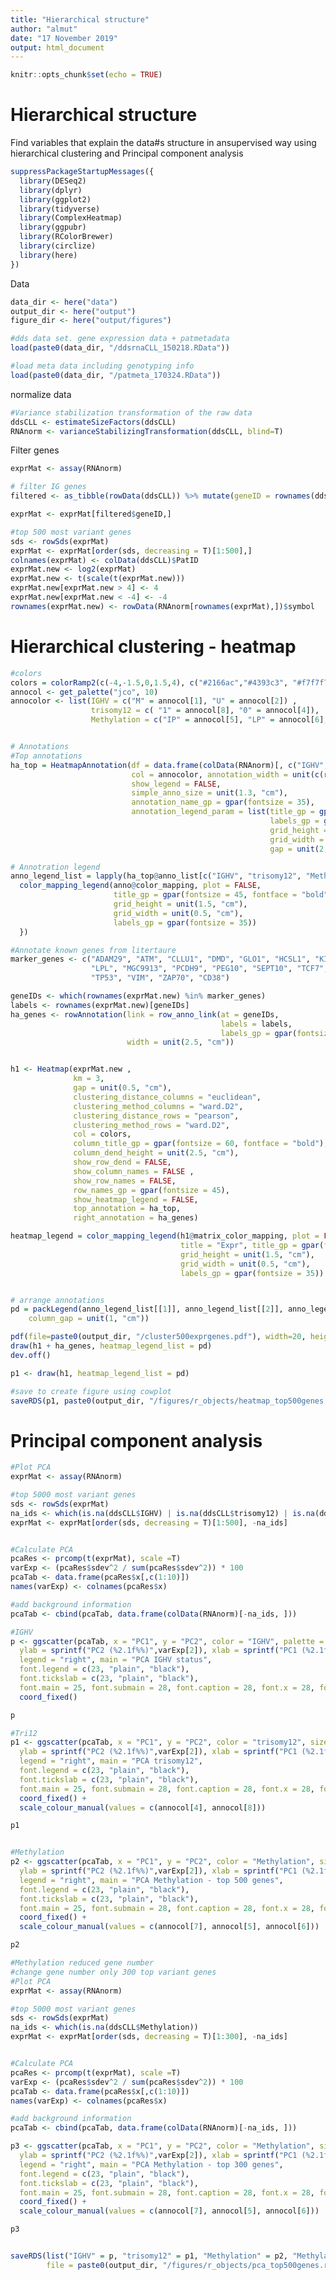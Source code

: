 ```yaml
---
title: "Hierarchical structure"
author: "almut"
date: "17 November 2019"
output: html_document
---
```


```r
knitr::opts_chunk$set(echo = TRUE)
```

# Hierarchical structure
Find variables that explain the data#s structure in ansupervised way using hierarchical clustering and Principal component analysis

```r
suppressPackageStartupMessages({
  library(DESeq2)
  library(dplyr)
  library(ggplot2)
  library(tidyverse)
  library(ComplexHeatmap)
  library(ggpubr)
  library(RColorBrewer)
  library(circlize)
  library(here)
})
```

Data 
```r
data_dir <- here("data")
output_dir <- here("output")
figure_dir <- here("output/figures")

#dds data set. gene expression data + patmetadata
load(paste0(data_dir, "/ddsrnaCLL_150218.RData"))

#load meta data including genotyping info
load(paste0(data_dir, "/patmeta_170324.RData"))
```

normalize data
```r

#Variance stabilization transformation of the raw data
ddsCLL <- estimateSizeFactors(ddsCLL)
RNAnorm <- varianceStabilizingTransformation(ddsCLL, blind=T)


```


Filter genes
```r
exprMat <- assay(RNAnorm)

# filter IG genes
filtered <- as_tibble(rowData(ddsCLL)) %>% mutate(geneID = rownames(ddsCLL)) %>% filter(!grepl("IGH",symbol)) %>% filter(!grepl("IGK",symbol)) %>% filter(!grepl("IGL",symbol))  

exprMat <- exprMat[filtered$geneID,]

#top 500 most variant genes
sds <- rowSds(exprMat)
exprMat <- exprMat[order(sds, decreasing = T)[1:500],]
colnames(exprMat) <- colData(ddsCLL)$PatID
exprMat.new <- log2(exprMat)
exprMat.new <- t(scale(t(exprMat.new)))
exprMat.new[exprMat.new > 4] <- 4
exprMat.new[exprMat.new < -4] <- -4
rownames(exprMat.new) <- rowData(RNAnorm[rownames(exprMat),])$symbol
```


# Hierarchical clustering - heatmap

```r

#colors
colors = colorRamp2(c(-4,-1.5,0,1.5,4), c("#2166ac","#4393c3", "#f7f7f7", "#d6604d","#b2182b"))
annocol <- get_palette("jco", 10)
annocolor <- list(IGHV = c("M" = annocol[1], "U" = annocol[2]) , 
                  trisomy12 = c( "1" = annocol[8], "0" = annocol[4]), 
                  Methylation = c("IP" = annocol[5], "LP" = annocol[6], "HP" =  annocol[7]))


# Annotations
#Top annotations
ha_top = HeatmapAnnotation(df = data.frame(colData(RNAnorm)[, c("IGHV", "trisomy12", "Methylation")]), 
                           col = annocolor, annotation_width = unit(c(rep(4, 3)), "cm"), 
                           show_legend = FALSE, 
                           simple_anno_size = unit(1.3, "cm"),
                           annotation_name_gp = gpar(fontsize = 35),
                           annotation_legend_param = list(title_gp = gpar(fontsize = 70), 
                                                          labels_gp = gpar(fontsize = 55),  
                                                          grid_height = unit(3, "cm"), 
                                                          grid_width = unit(1.5, "cm"), 
                                                          gap = unit(2, "cm")))

# Annotration legend
anno_legend_list = lapply(ha_top@anno_list[c("IGHV", "trisomy12", "Methylation")], function(anno){
  color_mapping_legend(anno@color_mapping, plot = FALSE,
                       title_gp = gpar(fontsize = 45, fontface = "bold"),
                       grid_height = unit(1.5, "cm"),
                       grid_width = unit(0.5, "cm"),
                       labels_gp = gpar(fontsize = 35))
  })

#Annotate known genes from litertaure
marker_genes <- c("ADAM29", "ATM", "CLLU1", "DMD", "GLO1", "HCSL1", "KIAA0977", 
                  "LPL", "MGC9913", "PCDH9", "PEG10", "SEPT10", "TCF7", "TCL1", 
                  "TP53", "VIM", "ZAP70", "CD38")

geneIDs <- which(rownames(exprMat.new) %in% marker_genes)
labels <- rownames(exprMat.new)[geneIDs]
ha_genes <- rowAnnotation(link = row_anno_link(at = geneIDs, 
                                               labels = labels, 
                                               labels_gp = gpar(fontsize = 30)), 
                          width = unit(2.5, "cm"))


h1 <- Heatmap(exprMat.new ,                                                     
              km = 3,
              gap = unit(0.5, "cm"),
              clustering_distance_columns = "euclidean",
              clustering_method_columns = "ward.D2",
              clustering_distance_rows = "pearson",
              clustering_method_rows = "ward.D2",                    
              col = colors,
              column_title_gp = gpar(fontsize = 60, fontface = "bold"), 
              column_dend_height = unit(2.5, "cm"),
              show_row_dend = FALSE, 
              show_column_names = FALSE , 
              show_row_names = FALSE, 
              row_names_gp = gpar(fontsize = 45),
              show_heatmap_legend = FALSE,
              top_annotation = ha_top, 
              right_annotation = ha_genes)

heatmap_legend = color_mapping_legend(h1@matrix_color_mapping, plot = FALSE, 
                                      title = "Expr", title_gp = gpar(fontsize = 45, fontface = "bold"),
                                      grid_height = unit(1.5, "cm"),
                                      grid_width = unit(0.5, "cm"),
                                      labels_gp = gpar(fontsize = 35))


# arrange annotations 
pd = packLegend(anno_legend_list[[1]], anno_legend_list[[2]], anno_legend_list[[3]], heatmap_legend, max_height = unit(20, "cm"), 
    column_gap = unit(1, "cm"))

pdf(file=paste0(output_dir, "/cluster500exprgenes.pdf"), width=20, height=20)
draw(h1 + ha_genes, heatmap_legend_list = pd)
dev.off()

p1 <- draw(h1, heatmap_legend_list = pd)

#save to create figure using cowplot 
saveRDS(p1, paste0(output_dir, "/figures/r_objects/heatmap_top500genes.rds"))
```


# Principal component analysis

```r
#Plot PCA
exprMat <- assay(RNAnorm)

#top 5000 most variant genes
sds <- rowSds(exprMat)
na_ids <- which(is.na(ddsCLL$IGHV) | is.na(ddsCLL$trisomy12) | is.na(ddsCLL$Methylation))
exprMat <- exprMat[order(sds, decreasing = T)[1:500], -na_ids]


#Calculate PCA
pcaRes <- prcomp(t(exprMat), scale =T)
varExp <- (pcaRes$sdev^2 / sum(pcaRes$sdev^2)) * 100
pcaTab <- data.frame(pcaRes$x[,c(1:10)])
names(varExp) <- colnames(pcaRes$x)

#add background information
pcaTab <- cbind(pcaTab, data.frame(colData(RNAnorm)[-na_ids, ]))

#IGHV
p <- ggscatter(pcaTab, x = "PC1", y = "PC2", color = "IGHV", palette = "jco", size = 3,
  ylab = sprintf("PC2 (%2.1f%%)",varExp[2]), xlab = sprintf("PC1 (%2.1f%%)",varExp[1]), 
  legend = "right", main = "PCA IGHV status", 
  font.legend = c(23, "plain", "black"), 
  font.tickslab = c(23, "plain", "black"), 
  font.main = 25, font.submain = 28, font.caption = 28, font.x = 28, font.y= 28) + 
  coord_fixed()

p

#Tri12
p1 <- ggscatter(pcaTab, x = "PC1", y = "PC2", color = "trisomy12", size = 3,
  ylab = sprintf("PC2 (%2.1f%%)",varExp[2]), xlab = sprintf("PC1 (%2.1f%%)",varExp[1]), 
  legend = "right", main = "PCA trisomy12", 
  font.legend = c(23, "plain", "black"), 
  font.tickslab = c(23, "plain", "black"), 
  font.main = 25, font.submain = 28, font.caption = 28, font.x = 28, font.y= 28) + 
  coord_fixed() + 
  scale_colour_manual(values = c(annocol[4], annocol[8]))

p1


#Methylation
p2 <- ggscatter(pcaTab, x = "PC1", y = "PC2", color = "Methylation", size = 3,
  ylab = sprintf("PC2 (%2.1f%%)",varExp[2]), xlab = sprintf("PC1 (%2.1f%%)",varExp[1]), 
  legend = "right", main = "PCA Methylation - top 500 genes", 
  font.legend = c(23, "plain", "black"), 
  font.tickslab = c(23, "plain", "black"), 
  font.main = 25, font.submain = 28, font.caption = 28, font.x = 28, font.y= 28) + 
  coord_fixed() + 
  scale_colour_manual(values = c(annocol[7], annocol[5], annocol[6]))

p2

#Methylation reduced gene number
#change gene number only 300 top variant genes
#Plot PCA
exprMat <- assay(RNAnorm)

#top 5000 most variant genes
sds <- rowSds(exprMat)
na_ids <- which(is.na(ddsCLL$Methylation))
exprMat <- exprMat[order(sds, decreasing = T)[1:300], -na_ids]


#Calculate PCA
pcaRes <- prcomp(t(exprMat), scale =T)
varExp <- (pcaRes$sdev^2 / sum(pcaRes$sdev^2)) * 100
pcaTab <- data.frame(pcaRes$x[,c(1:10)])
names(varExp) <- colnames(pcaRes$x)

#add background information
pcaTab <- cbind(pcaTab, data.frame(colData(RNAnorm)[-na_ids, ]))

p3 <- ggscatter(pcaTab, x = "PC1", y = "PC2", color = "Methylation", size = 3,
  ylab = sprintf("PC2 (%2.1f%%)",varExp[2]), xlab = sprintf("PC1 (%2.1f%%)",varExp[1]), 
  legend = "right", main = "PCA Methylation - top 300 genes", 
  font.legend = c(23, "plain", "black"), 
  font.tickslab = c(23, "plain", "black"), 
  font.main = 25, font.submain = 28, font.caption = 28, font.x = 28, font.y= 28) + 
  coord_fixed() + 
  scale_colour_manual(values = c(annocol[7], annocol[5], annocol[6]))

p3


saveRDS(list("IGHV" = p, "trisomy12" = p1, "Methylation" = p2, "Methylation_red_genes" = p3), 
        file = paste0(output_dir, "/figures/r_objects/pca_top500genes.rds"))

```


